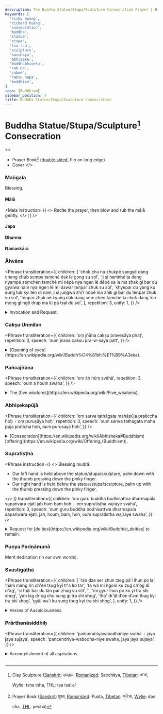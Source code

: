 ```yaml
---
description: The Buddha Statue/Stupa/Sculpture Consecration Prayer | Ricky Huang
keywords: [
  'ricky huang',
  'richard huang',
  'consecration',
  'buddha',
  'statue',
  'stupa',
  'tsa tsa',
  'sculpture',
  'sacchaya',
  'abhiseka',
  'buddhābhiṣeka',
  'rab na',
  'rabné',
  'rabtu napa',
  'buddhism',
]
tags: [Buddhism]
sidebar_position: 7
title: Buddha Statue/Stupa/Sculpture Consecration
---
```



<Welcome />

# Buddha Statue/Stupa/Sculpture[^1] Consecration

<>
  - Prayer Book[^2] <Link href="/pdf/consecration-statue-stupa.pdf" rel="noopener noreferrer" target="_blank" title="Open Buddha Statue/Stupa/Sculpture Consecration prayer book"><FaPrint /></Link>
  ([double sided](https://helpx.adobe.com/acrobat/kb/print-double-sided-acrobat-reader.html#print-double-sided),
  flip on long edge)
  - Cover <Link href="/pdf/consecration-statue-stupa-cover.pdf" rel="noopener noreferrer" target="_blank" title="Open Buddha Statue/Stupa/Sculpture Consecration prayer book cover"><FaPrint /></Link>
</>

### Maṅgala
Blessing.

#### Mālā
<Mala
  instruction={(
    <>
      Recite the prayer, then blow and rub the <Link href="https://en.wikipedia.org/wiki/Japamala">mālā</Link> gently.
    </>
  )}
/>

#### Japa
<Japa />

#### Dharma
<Dharma />

#### Namaskāra
<Namaskara />

<SaranagamanaCittotpada />
<CatvaryApramanani />
<PrajnaParamita repetition={7} />
<Sunyata />

### Āhvāna
<Phrase
  transliteration={{
    children: [
      'chok chu na zhukpé sangyé dang chang chub sempa tamché dak la gong su sol',
      'ji si namkhé ta dang nyampé semchen tamché mi népé nya ngen lé dépé sa la ma zhak gi bar du gyalwa nam nya ngen lé mi dawar tenpar zhuk su sol',
      'khyepar du yang ku sung tuk kyi ten di nam ji si jungwa zhi\'i nöpé ma zhik gi bar du tenpar zhuk su sol',
      'tenpar zhuk né kyang dak dang sem chen tamché la chok dang tün mong gi ngö drup ma lü pa tsal du sol',
    ],
    repetition: 3,
    unify: 1,
  }}
/>
<details>
  <summary>
    Invocation and Request.
  </summary>
  <div>
    > All [Buddhas](https://en.wikipedia.org/wiki/Buddhahood)
      and [Bodhisattvas](https://en.wikipedia.org/wiki/Bodhisattva)
      abiding in the ten directions, please pay attention to us!<br />
    > Until all sentient beings, as infinite as the space itself,
      are brought to the state of perfect
      [nirvāṇa](https://en.wikipedia.org/wiki/Nirvana_(Buddhism)) beyond extremes,
      may all the [victorious ones](https://en.wikipedia.org/wiki/Arihant_(Jainism))
      remain here constantly, without passing into
      [nirvāṇa](https://en.wikipedia.org/wiki/Nirvana_(Buddhism))!<br />
    > In particular, may the [victorious ones](https://en.wikipedia.org/wiki/Arihant_(Jainism))
      remain here until the [four elements](https://en.wikipedia.org/wiki/Mah%C4%81bh%C5%ABta#Buddhism)
      destroy these representations of enlightened
      [body, speech, and mind](https://en.wikipedia.org/wiki/Trikaya#Three_Vajras).<br />
    > And, as the [victorious ones](https://en.wikipedia.org/wiki/Arihant_(Jainism))
      remain here, please grant us and all other beings all the supreme
      and ordinary [siddhis](https://en.wikipedia.org/wiki/Siddhi)!

    <MultiLingual
      sanskrit={{ /*title: 'आह्वान'*/ }}
      tibetan={{
        children: [
          'ཕྱོགས་བཅུ་ན་བཞུགས་པའི་སངས་རྒྱས་དང་བྱང་ཆུབ་སེམས་དཔའ་ཐམས་ཅད་བདག་ལ་དགོངས་སུ་གསོལ',
          'ཇི་སྲིད་ནམ་མཁའི་མཐའ་དང་མཉམ་པའི་སེམས་ཅན་ཐམས་ཅད་མི་གནས་པའི་མྱ་ངན་ལས་འདས་པའི་ས་ལ་མ་བཞག་གི་བར་དུ་རྒྱལ་བ་རྣམས་མྱ་ངན་ལས་མི་འདའ་བར་བརྟན་པར་བཞུགས་སུ་གསོལ',
          'ཁྱད་པར་དུ་ཡང་སྐུ་གསུང་ཐུགས་ཀྱི་རྟེན་འདི་རྣམས་ལ་ཇི་སྲིད་འབྱུང་བ་བཞིའི་གནོད་པས་མ་ཞིག་གི་བར་དུ་བརྟན་པར་བཞུགས་སུ་གསོལ',
          'བརྟན་པར་བཞུགས་ནས་ཀྱང་བདག་དང་སེམས་ཅན་ཐམས་ཅད་ལ་མཆོག་དང་ཐུན་མོང་གི་དངོས་གྲུབ་མ་ལུས་པ་སྩལ་དུ་གསོལ',
        ],
      }}
      transliteration={{ unify: 1 }}
    />
  </div>
</details>

<PratityasamutpadaSamudayaNirodha />
<Anekajati />
<Pratityasamutpada />
<VairocanaSarvaKataDanaVidhih />
<RatnadhvajaParikrama />
<VimalaUsnisa />

### Cakṣu Unmilan
<Phrase
  transliteration={{
    children: 'oṃ jñāna cakṣu praveśāya phaṭ',
    repetition: 3,
    speech: 'oum jnana caksu pra-w-saya patt',
  }}
/>
<details>
  <summary>
    [Opening of eyes](https://en.wikipedia.org/wiki/Buddh%C4%81bhi%E1%B9%A3eka).
  </summary>
  <div>
    <MultiLingual
      sanskrit={{ children: 'ॐ ज्ञान चक्षु प्रवेशय फट्', title: 'चक्षु उन्मीलन' }}
      tibetan={{ children: 'ཨོཾ་ཛྙཱ་ན་ཙཀྵུ་པྲ་ཝེ་ཤ་ཡ་ཕཊ྄་ཀྱིས་སྤྱན་དབྱེ' }}
    />
  </div>
</details>

### Pañcajñāna
<Phrase
  transliteration={{
    children: 'oṃ āḥ hūṃ svāhā',
    repetition: 3,
    speech: 'oum a houm swaha',
  }}
/>
<details>
  <summary>
    The [five wisdoms](https://en.wikipedia.org/wiki/Five_wisdoms).
  </summary>
  <div>
    <MultiLingual
      sanskrit={{ children: 'ॐ आः हूँ स्वाहा', title: 'पञ्चज्ञान' }}
      tibetan={{ children: 'ཨོཾ་ཨཱཿཧཱུྃ་སྭཱ་ཧཱ' }}
    />
  </div>
</details>

### Abhiṣekapūjā
<Phrase
  transliteration={{
    children: 'oṃ sarva tathāgata mahāpūja pratīccha hoḥ । oṃ puruṣāya hoḥ',
    repetition: 3,
    speech: 'oum sarwa tathagata maha puja praticha hoh, oum purusaya hoh',
  }}
/>
<details>
  <summary>
    [Consecration](https://en.wikipedia.org/wiki/Abhisheka#Buddhism) [offering](https://en.wikipedia.org/wiki/Offering_(Buddhism)).
  </summary>
  <div>
    <MultiLingual
      sanskrit={{
        children: 'ॐ भगवं सर्वतथागत परमपूजा प्रतीच्छ होः । ॐ पुरुषाय होः',
        title: 'अभिषेकपूजा',
      }}
      tibetan={{ children: 'ཨོཾ་སརྦ་ཏ་ཐཱ་ག་ཏ་མ་ཧཱ་པཱུཛ་པྲ་ཏཱི་ཙྪ་ཧོཿས་མཆོད། ན་མོ་པུ་རུ་ཤ་ཡ་ཧོཿས་བསྟོད' }}
    />
  </div>
</details>

### Supratiṣṭha
<Phrase
  instruction={(
    <>
      Blessing mudrā:
      <ul>
        <li>Our left hand is held above the statue/stupa/sculpture, palm down with the thumb pressing down the pinky finger.</li>
        <li>Our right hand is held below the statue/stupa/sculpture, palm up with the thumb pressing down the pinky finger.</li>
      </ul>
    </>
  )}
  transliteration={{
    children: 'oṃ guru buddha bodhisattva dharmapāla saparivāra ejati jaḥ hūṃ baṃ hoḥ । oṃ supratiṣṭha vajraye svāhā',
    repetition: 3,
    speech: 'oum guru buddha bodhisattwa dharmapala sapariwara ejati, jah, houm, bam, hoh, oum supratistha wajraye swaha',
  }}
/>
<details>
  <summary>
    Request for [deities](https://en.wikipedia.org/wiki/Buddhist_deities) to remain.
  </summary>
  <div>
    <MultiLingual
      sanskrit={{
        children: 'ॐ गुरु बुद्ध बोधिसत्त्व धर्मपाल सपरिवार एजति जः हूं बं होः । ॐ सुप्रतिष्ठ वज्रये स्वाहा',
        title: 'सुप्रतिष्ठ',
      }}
      tibetan={{ children: 'ཨོཾ་གུ་རུ་བུདྡྷཱ་བོ་དྷི་ས་ཏྭ་དྷརྨ་པཱ་ལ་ས་པ་རི་ཝཱ་ར་ཨེ་ཧྱ་ཧི་ཛཿཧཱུྃ་བྃ་ཧོཿ། ཨོཾ་སུ་པྲ་ཏིཥྛ་བཛྲ་ཡེ་སྭཱ་ཧཱ༔' }}
    />
  </div>
</details>

### Puṇya Pariṇāmanā
Merit dedication (in our own words).

### Svastigāthā
<Phrase
  transliteration={{
    children: [
      'rab dze ser zhun tzeg pä\'i lhun po la',
      'nam mang rin ch\'en tsog kyi tr\'a kö tar',
      'ta wä mi ngom ku zug ch\'og di d\'ag',
      'si thäi bar du tän par zhug su söl',
      '',
      'mi gyur lhun po ku yi tra shi shog',
      'yan lag dr\'ug chu sung gi tra shi shog',
      'tha\' dr\'äl d\'on d\'am thug kyi tra shi shog',
      'gyäl wa\'i ku sung thug kyi tra shi shog',
    ],
    unify: 1,
  }}
/>
<details>
  <summary>
    Verses of Auspiciousness.
  </summary>
  <div>
    > Like an assortment of many types of jewels,<br />
    > Set in the [Meru](https://en.wikipedia.org/wiki/Mount_Meru)
      of layers of exquisite refined gold,<br />
    > May these supreme holy bodily forms, that we can view insatiably,<br />
    > Remain firmly until the end of existence.

    > May there be the auspiciousness of the immutable-Meru holy body.<br />
    > May there be the auspiciousness of the sixty branches of holy speech.<br />
    > May there be the auspiciousness of the limitless ultimate holy mind.<br />
    > May there be the auspiciousness of the [Conqueror](https://en.wikipedia.org/wiki/Arihant_(Jainism))'s
      holy [body, speech and mind](https://en.wikipedia.org/wiki/Trikaya#Three_Vajras).

    <MultiLingual
      sanskrit={{ /*title: 'स्वस्तिगाथा'*/ }}
      tibetan={{
        children: [
          'རབ་མཛེས་གསེར་ཞུན་བརྩེགས་པའི་ལྷུན་པོ་ལ',
          'རྣམ་མང་རིན་ཆེན་ཚོགས་ཀྱི་ཕྲ་བཀོད་ལྟར',
          'ལྟ་བས་མི་ངོམས་སྐུ་གཟུགས་མཆོག་འདི་ལ',
          'སྲིད་མཐའི་བར་དུ་བརྟན་པར་བཞུགས་སུ་གསོལ',
          '',
          'མི་འགྱུར་ལྷུན་པོ་སྐུ་ཡི་བཀྲ་ཤིས་ཤོག',
          'ཡན་ལག་དྲུག་ཅུ་གསུང་གི་བཀྲ་ཤིས་ཤོག',
          'མཐའ་བྲལ་དོན་དམ་གས་ཀི་བཀྲ་ཤིས་ཤོག',
          'རྒྱལ་བའི་སྐུ་གསུང་ཐུགས་ཀི་བཀྲ་ཤིས་ཤོག',
        ],
        title: 'བདེ་ལེགས་བཅད་པ',
      }}
      transliteration={{ unify: 1 }}
    />
  </div>
</details>

### Prārthanāsiddhiḥ
<Phrase
  transliteration={{
    children: 'pañcendriyāvabodhanīye svāhā । jaya jaya sujaya',
    speech: 'pancendriya-wabodha-niye swaha, jaya jaya sujaya',
  }}
/>
<details>
  <summary>
    Accomplishment of all aspirations.
  </summary>
  <div>
    <MultiLingual
      sanskrit={{ children: 'पञ्चेन्द्रियावबोधनीये स्वहा । जय जय सुजय', title: 'प्रार्थनासिद्धिः' }}
      tibetan={{ children: 'པཉྩནྡྲི་ཡ་ཨ་ཝ་བོ་དྷ་ན་ཡེ་སྭཱ་ཧཱ། ཛ་ཡ་ཛ་ཡ་སུ་ཛ་ཡ', title: 'སྨོན་ལམ་འགྲུབ་པའི་གཟུངས་ནི' }}
    />
  </div>
</details>

<br />

[^1]: Clay Sculpture ([Sanskrit](https://en.wikipedia.org/wiki/Sanskrit_language): सच्छाय,
      [Romanized](https://en.wikipedia.org/wiki/Romanization_of_Sanskrit): Sacchāya,
      [Tibetan](https://en.wikipedia.org/wiki/Tibetan_script): ཚ་ཚ,
      [Wylie](https://en.wikipedia.org/wiki/Wylie_transliteration): tsha tsha,
      [THL](https://en.wikipedia.org/wiki/THL_Simplified_Phonetic_Transcription): tsa tsa)
[^2]: Prayer Book
      ([Sanskrit](https://en.wikipedia.org/wiki/Sanskrit_language): पुस्त,
      [Romanized](https://en.wikipedia.org/wiki/Romanization_of_Sanskrit): Pusta,
      [Tibetan](https://en.wikipedia.org/wiki/Tibetan_script): དཔེ་ཆ,
      [Wylie](https://en.wikipedia.org/wiki/Wylie_transliteration): dpe cha,
      [THL](https://en.wikipedia.org/wiki/THL_Simplified_Phonetic_Transcription): pecha)
